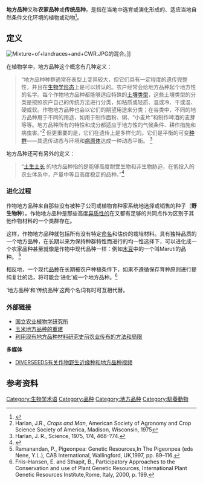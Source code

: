 '''地方品种'''又称'''农家品种'''或'''传统品种'''，是指在当地中选育或演化形成的、适应当地自然条件文化环境的植物或动物<ref>{{cite journal |last1=Yunhui |first1=Yang |last2=Keyu |first2=Bai |last3=Devra |first3=Jarvis |last4=Chunlin |first4=Long |title=Xishuangbanna cucumber landraces and associated traditional knowledge |journal=Biodiversity Science |date=2019-07-20 |volume=27 |issue=7 |pages=743 |doi=10.17520/biods.2019108}}</ref>。

== 定义 ==
[[File:Mixture+of+landraces+and+CWR.JPG|right]]的混合。]]

在植物学中，地方品种这个概念有几种定义：
<blockquote>“地方品种种群通常在表型上变异较大，但它们具有一定程度的遗传完整性，并且在[[生物学形态|生物学形态]]上是可以辨认的。农户经常会给地方品种起个地方性的名字。每个作物地方品种都能够适应特殊的[[土壤类型|土壤类型]]，这些土壤类型的分类是按照农户自己的传统方法进行分类，如粘质或轻质、温或冷、干或湿、硬或软。作物地方品种也会以它们的期望用途来分类；在谷类中，不同的地方品种用于不同的用途，如用于制作面粉、粥、“小麦片”和制作啤酒的麦芽等等。地方品种所有的特性和成分都适应于地方性的气候条件、耕作措施和病虫害。”<ref>Harlan, J.R., ''Crops and Man'', American Society of Agronomy and Crop Science Society of America, Madison, Wisconsin, 1975 </ref> 但更重要的是，它们在遗传上是多样化的。它们是平衡的可变[[种群|种群]]——其遗传动态与环境和[[病原体|病原体]]达成一种动态平衡。 <ref>Harlan, J. R., Science, 1975, 174, 468-?74.</ref> </blockquote>

地方品种还可有另外的定义：
<blockquote>“[[土生土长|土生土长]] 的地方品种指的是能够高度耐受生物和非生物胁迫，在低投入的农业体系中，产量中等且高度稳定的品种。”<ref>{{cite journal | title=Landraces: A review of definitions and classifications | url=https://archive.org/details/sim_euphytica_1998_104_2/page/127 | last= Zeven | first=A.C. | journal=Euphytica | volume=104 | issue=2 | date=1998 |pages=127–139 | doi=10.1023/A:1018683119237 }} </ref></blockquote>

=== 进化过程 ===
<!-- 檔案不存在 [[File:Nomenclature_of_cultigens_based_on_evolutionary_process.JPG|right]] -->
作物地方品种来自那些没有被种子公司或植物育种家系统地选择或销售的种子（'''野生物种'''）。作物地方品种是那些高度[[异质性的|异质性的]]在又都有足够的共同点作为区别于其他作物材料的一个类群存在。

这样，作物地方品种就包括所有没有特定[[命名|命名]]和估价的栽培材料。具有独特品质的一个地方品种，在长期以来为保持种群特性而进行的均一性选择下，可以进化成一个农家品种甚至就像是作物中现代品种一样：例如[[木豆|木豆]]中的一个叫Maruti的品种。 <ref>Ramanandan, P., Pigeonpea: Genetic Resources,In The Pigeonpea (eds Nene, Y.L.), CAB International, Wallingford, UK,1997, pp. 89–116.</ref>

相反地，一个现代[[品种|品种]]在长期被农户种植条件下，如果不遵循保存育种原则进行提纯复壮的话，将可能会‘进化’成一个地方品种。<ref>Friis-Hansen, E. and Sthapit, B., Participatory Approaches to the Conservation and use of Plant Genetic Resources, International Plant Genetic Resources Institute,Rome, Italy, 2000, p. 199.</ref>

‘地方品种’和‘传统品种’这两个名词有时可互相代替。

=== 外部链接 ===
*[https://web.archive.org/web/20080514105759/http://www.niab.com/research/pgbe/genetics/diversity-genomics-group/research/projects/landraces.html 国立农业植物学研究所]
*[http://www.ars.usda.gov/research/projects/projects.htm?ACCN_NO=404411 玉米地方品种的重建] {{Wayback|url=http://www.ars.usda.gov/research/projects/projects.htm?ACCN_NO=404411 |date=20160428000812 }}
*[https://web.archive.org/web/20080514105759/http://www.niab.com/research/pgbe/genetics/diversity-genomics-group/research/projects/landraces.html 利用现有地方品种材料研究史前农业传布的方法和局限]

'''多媒体'''
* [https://web.archive.org/web/20090305190205/http://www.diverseeds.eu/uploads/media/Crop_Wild_Relatives_ver2.mp4 DIVERSEEDS有关作物野生近缘种和地方品种视频]

== 参考资料 ==

<references/>
[[Category:生物学术语|Category:生物学术语]]
[[Category:品种|Category:品种]]
[[Category:地方品种|Category:地方品种]]
[[Category:馴養動物|Category:馴養動物]]